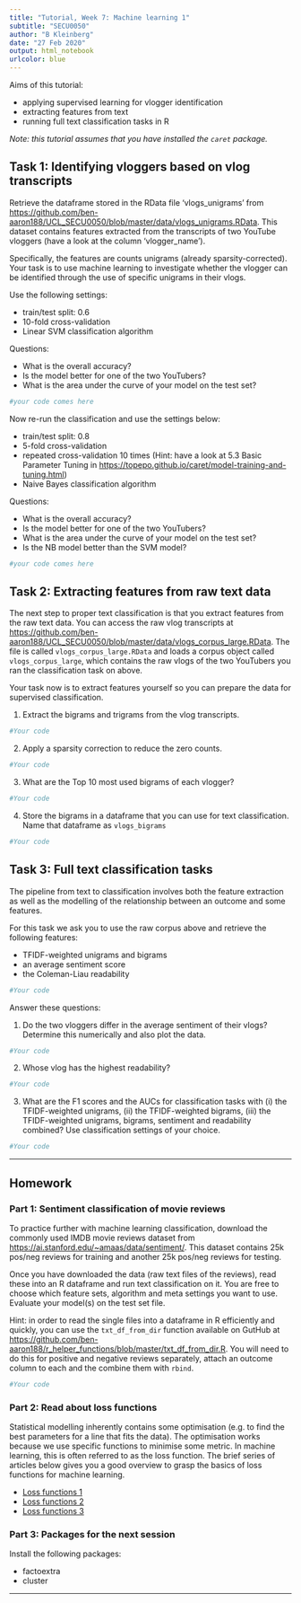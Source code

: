 ```yaml
---
title: "Tutorial, Week 7: Machine learning 1"
subtitle: "SECU0050"
author: "B Kleinberg"
date: "27 Feb 2020"
output: html_notebook
urlcolor: blue
---
```


Aims of this tutorial:

- applying supervised learning for vlogger identification
- extracting features from text
- running full text classification tasks in R


_Note: this tutorial assumes that you have installed the `caret` package._

## Task 1: Identifying vloggers based on vlog transcripts

Retrieve the dataframe stored in the RData file 'vlogs_unigrams' from [https://github.com/ben-aaron188/UCL_SECU0050/blob/master/data/vlogs_unigrams.RData](https://github.com/ben-aaron188/UCL_SECU0050/blob/master/data/vlogs_unigrams.RData). This dataset contains features extracted from the transcripts of two YouTube vloggers (have a look at the column 'vlogger_name'). 

Specifically, the features are counts unigrams (already sparsity-corrected). Your task is to use machine learning to investigate whether the vlogger can be identified through the use of specific unigrams in their vlogs.

Use the following settings:

- train/test split: 0.6
- 10-fold cross-validation
- Linear SVM classification algorithm

Questions:

- What is the overall accuracy?
- Is the model better for one of the two YouTubers?
- What is the area under the curve of your model on the test set?


```r
#your code comes here
```


Now re-run the classification and use the settings below:

- train/test split: 0.8
- 5-fold cross-validation
- repeated cross-validation 10 times (Hint: have a look at 5.3 Basic Parameter Tuning in [https://topepo.github.io/caret/model-training-and-tuning.html](https://topepo.github.io/caret/model-training-and-tuning.html))
- Naive Bayes classification algorithm

Questions:

- What is the overall accuracy?
- Is the model better for one of the two YouTubers?
- What is the area under the curve of your model on the test set?
- Is the NB model better than the SVM model?

```r
#your code comes here
```


## Task 2: Extracting features from raw text data

The next step to proper text classification is that you extract features from the raw text data. You can access the raw vlog transcripts at [https://github.com/ben-aaron188/UCL_SECU0050/blob/master/data/vlogs_corpus_large.RData](https://github.com/ben-aaron188/UCL_SECU0050/blob/master/data/vlogs_corpus_large.RData). The file is called `vlogs_corpus_large.RData` and loads a corpus object called `vlogs_corpus_large`, which contains the raw vlogs of the two YouTubers you ran the classification task on above.

Your task now is to extract features yourself so you can prepare the data for supervised classification.


1. Extract the bigrams and trigrams from the vlog transcripts.

```r
#Your code
```


2. Apply a sparsity correction to reduce the zero counts.

```r
#Your code
```


3. What are the Top 10 most used bigrams of each vlogger?

```r
#Your code
```


4. Store the bigrams in a dataframe that you can use for text classification. Name that dataframe as `vlogs_bigrams`

```r
#Your code
```



## Task 3: Full text classification tasks 

The pipeline from text to classification involves both the feature extraction as well as the modelling of the relationship between an outcome and some features.

For this task we ask you to use the raw corpus above and retrieve the following features:

- TFIDF-weighted unigrams and bigrams
- an average sentiment score
- the Coleman-Liau readability

```r
#Your code
```


Answer these questions:

1. Do the two vloggers differ in the average sentiment of their vlogs? Determine this numerically and also plot the data.

```r
#Your code
```


2. Whose vlog has the highest readability?

```r
#Your code
```


3. What are the F1 scores and the AUCs for classification tasks with (i) the TFIDF-weighted unigrams, (ii) the TFIDF-weighted bigrams, (iii) the TFIDF-weighted unigrams, bigrams, sentiment and readability combined? Use classification settings of your choice.

```r
#Your code
```



---

## Homework

### Part 1: Sentiment classification of movie reviews

To practice further with machine learning classification, download the commonly used IMDB movie reviews dataset from [https://ai.stanford.edu/~amaas/data/sentiment/](https://ai.stanford.edu/~amaas/data/sentiment/). This dataset contains 25k pos/neg reviews for training and another 25k pos/neg reviews for testing.

Once you have downloaded the data (raw text files of the reviews), read these into an R dataframe and run text classification on it. You are free to choose which feature sets, algorithm and meta settings you want to use. Evaluate your model(s) on the test set file.

Hint: in order to read the single files into a dataframe in R efficiently and quickly, you can use the `txt_df_from_dir` function available on GutHub at [https://github.com/ben-aaron188/r_helper_functions/blob/master/txt_df_from_dir.R](https://github.com/ben-aaron188/r_helper_functions/blob/master/txt_df_from_dir.R). You will need to do this for positive and negative reviews separately, attach an outcome column to each and the combine them with `rbind`.

```r
#Your code
```



### Part 2: Read about loss functions

Statistical modelling inherently contains some optimisation (e.g. to find the best parameters for a line that fits the data). The optimisation works because we use specific functions to minimise some metric. In machine learning, this is often referred to as the loss function. The brief series of articles below gives you a good overview to grasp the basics of loss functions for machine learning.

- [Loss functions 1](https://towardsdatascience.com/optimization-of-supervised-learning-loss-function-under-the-hood-df1791391c82)
- [Loss functions 2](https://towardsdatascience.com/optimization-loss-function-under-the-hood-part-ii-d20a239cde11)
- [Loss functions 3](https://towardsdatascience.com/optimization-loss-function-under-the-hood-part-iii-5dff33fa015d)


### Part 3: Packages for the next session

Install the following packages:

- factoextra
- cluster

---
